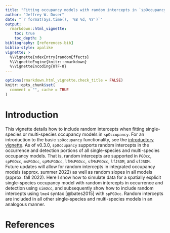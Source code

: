 ```yaml
---
title: "Fitting occupancy models with random intercepts in `spOccupancy`"
author: "Jeffrey W. Doser"
date: "`r format(Sys.time(), '%B %d, %Y')`"
output: 
  rmarkdown::html_vignette:
    toc: true
    toc_depth: 3
bibliography: [references.bib]
biblio-style: apalike
vignette: >
  %\VignetteIndexEntry{randomEffects}
  %\VignetteEngine{knitr::rmarkdown}
  %\VignetteEncoding{UTF-8}
---
```


```r
options(rmarkdown.html_vignette.check_title = FALSE)
knitr::opts_chunk$set(
  comment = "", cache = TRUE
)
```

\newcommand{\bm}{\boldsymbol} 

# Introduction

This vignette details how to include random intercepts when fitting single-species or multi-species occupancy models in `spOccupancy`. For an introduction to the basic `spOccupancy` functionality, see the [introductory vignette](https://www.jeffdoser.com/files/spoccupancy-web/articles/modelfitting). As of v0.3.0, `spOccupancy` supports random intercepts in the occurrence and detection portions of all single-species and multi-species occupancy models. That is, random intercepts are supported in `PGOcc`, `spPGOcc`, `msPGOcc`, `spMsPGOcc`, `lfMsPGOcc`, `sfMsPGOcc`, `lfJSDM`, and `sfJSDM`. Future updates will allow for random intercepts in integrated occupancy models (approx. summer 2022) as well as random slopes in all models (approx. fall 2022). Here I show how to simulate data for a spatially explicit single-species occupancy model with random intercepts in occurrence and detection using `simOcc`, and subsequently show how to include random intercepts using `lme4` syntax [@bates2015] with `spPGOcc`. Random intercepts are included in all other single-species and multi-species models in an analogous manner. 

# References {-}

